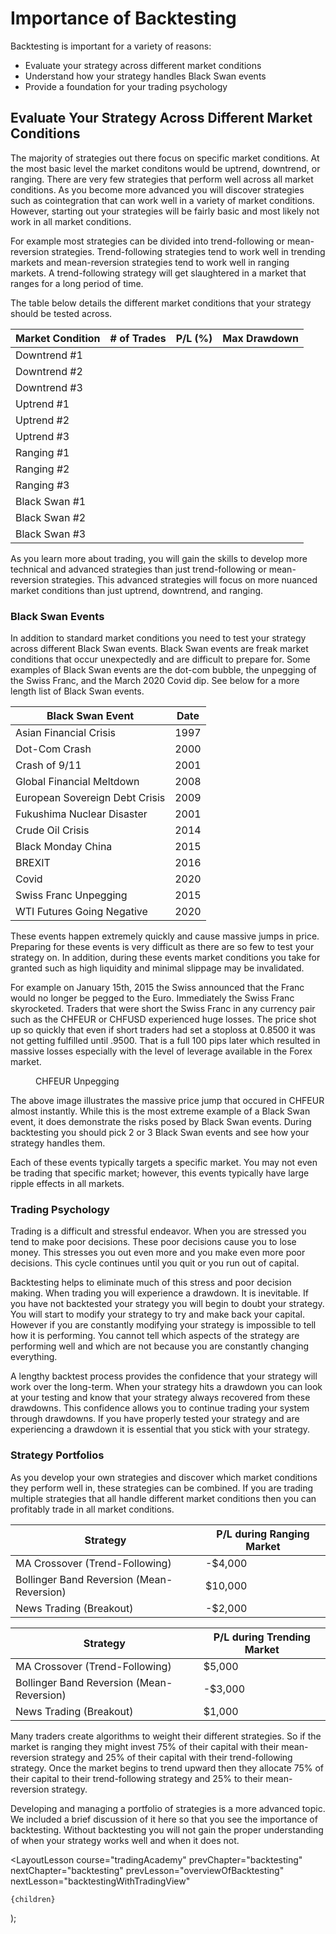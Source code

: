 
# Importance of Backtesting

Backtesting is important for a variety of reasons:

- Evaluate your strategy across different market conditions
- Understand how your strategy handles Black Swan events
- Provide a foundation for your trading psychology

## Evaluate Your Strategy Across Different Market Conditions

The majority of strategies out there focus on specific market conditions. At the most basic level the market conditons would be
uptrend, downtrend, or ranging. There are very few strategies that perform well across all market conditions. As you become
more advanced you will discover strategies such as cointegration that can work well in a variety of market conditions. However,
starting out your strategies will be fairly basic and most likely not work in all market conditions.

For example most strategies can be divided into trend-following or mean-reversion strategies. Trend-following strategies
tend to work well in trending markets and mean-reversion strategies tend to work well in ranging markets. A trend-following
strategy will get slaughtered in a market that ranges for a long period of time.

The table below details the different market conditions that your strategy should be tested across.

<div className='postTable'>

| Market Condition | # of Trades | P/L (%) | Max Drawdown |
| ---------------- | ----------- | ------- | ------------ |
| Downtrend #1     |             |         |              |
| Downtrend #2     |             |         |              |
| Downtrend #3     |             |         |              |
| Uptrend #1       |             |         |              |
| Uptrend #2       |             |         |              |
| Uptrend #3       |             |         |              |
| Ranging #1       |             |         |              |
| Ranging #2       |             |         |              |
| Ranging #3       |             |         |              |
| Black Swan #1    |             |         |              |
| Black Swan #2    |             |         |              |
| Black Swan #3    |             |         |              |

</div>

As you learn more about trading, you will gain the skills to develop more technical and advanced strategies than just
trend-following or mean-reversion strategies. This advanced strategies will focus on more nuanced market conditions than
just uptrend, downtrend, and ranging.

### Black Swan Events

In addition to standard market conditions you need to test your strategy across different Black Swan events. Black Swan
events are freak market conditions that occur unexpectedly and are difficult to prepare for. Some examples of Black Swan events
are the dot-com bubble, the unpegging of the Swiss Franc, and the March 2020 Covid dip. See below for a more length list of
Black Swan events.

<div className='postTable'>

| Black Swan Event               | Date |
| ------------------------------ | ---- |
| Asian Financial Crisis         | 1997 |
| Dot-Com Crash                  | 2000 |
| Crash of 9/11                  | 2001 |
| Global Financial Meltdown      | 2008 |
| European Sovereign Debt Crisis | 2009 |
| Fukushima Nuclear Disaster     | 2001 |
| Crude Oil Crisis               | 2014 |
| Black Monday China             | 2015 |
| BREXIT                         | 2016 |
| Covid                          | 2020 |
| Swiss Franc Unpegging          | 2015 |
| WTI Futures Going Negative     | 2020 |

</div>

These events happen extremely quickly and cause massive jumps in price. Preparing for these events is very difficult as there
are so few to test your strategy on. In addition, during these events market conditions you take for granted such as high liquidity
and minimal slippage may be invalidated.

For example on January 15th, 2015 the Swiss announced that the Franc would no
longer be pegged to the Euro. Immediately the Swiss Franc skyrocketed. Traders that were short the Swiss Franc in any currency
pair such as the CHFEUR or CHFUSD experienced huge losses. The price shot up so quickly that even if short traders had set a
stoploss at 0.8500 it was not getting fulfilled until .9500. That is a full 100 pips later which resulted in massive losses
especially with the level of leverage available in the Forex market.

<figure className="centerFigure">
  <Image
    src="/images/courses/tradingAcademy/backtesting/CHFEUR.webp"
    height={2160}
    width={3840}
    alt=""
  />
  <figcaption>CHFEUR Unpegging</figcaption>
</figure>

The above image illustrates the massive price jump that occured in CHFEUR almost instantly. While this is the most extreme example of a Black Swan event, it does demonstrate the risks posed by Black Swan events. During
backtesting you should pick 2 or 3 Black Swan events and see how your strategy handles them.

Each of these events typically targets a specific market. You may not even be trading that specific market; however, this events
typically have large ripple effects in all markets.

### Trading Psychology

Trading is a difficult and stressful endeavor. When you are stressed you tend to make poor decisions. These poor decisions
cause you to lose money. This stresses you out even more and you make even more poor decisions. This cycle continues until
you quit or you run out of capital.

Backtesting helps to eliminate much of this stress and poor decision making. When trading you will experience a drawdown. It
is inevitable. If you have not backtested your strategy you will begin to doubt your strategy. You will start to modify your
strategy to try and make back your capital. However if you are constantly modifying your strategy is impossible to tell how
it is performing. You cannot tell which aspects of the strategy are performing well and which are not because you are constantly
changing everything.

A lengthy backtest process provides the confidence that your strategy will work over the long-term. When your strategy hits
a drawdown you can look at your testing and know that your strategy always recovered from these drawdowns. This confidence
allows you to continue trading your system through drawdowns. If you have properly tested your strategy and are experiencing
a drawdown it is essential that you stick with your strategy.

### Strategy Portfolios

As you develop your own strategies and discover which market conditions they
perform well in, these strategies can be combined. If you are trading multiple strategies that all handle different market
conditions then you can profitably trade in all market conditions.

<div className='postTable'>

| Strategy                                  | P/L during Ranging Market |
| ----------------------------------------- | ------------------------- |
| MA Crossover (Trend-Following)            | -$4,000                   |
| Bollinger Band Reversion (Mean-Reversion) | $10,000                   |
| News Trading (Breakout)                   | -$2,000                   |

</div>

<div className="postTable">

| Strategy                                  | P/L during Trending Market |
| ----------------------------------------- | -------------------------- |
| MA Crossover (Trend-Following)            | $5,000                     |
| Bollinger Band Reversion (Mean-Reversion) | -$3,000                    |
| News Trading (Breakout)                   | $1,000                     |

</div>

Many traders create algorithms to weight their different strategies. So if the market is ranging they might invest 75% of their
capital with their mean-reversion strategy and 25% of their capital with their trend-following strategy. Once the market begins
to trend upward then they allocate 75% of their capital to their trend-following strategy and 25% to their mean-reversion
strategy.

Developing and managing a portfolio of strategies is a more advanced topic. We included a brief discussion of it here so that
you see the importance of backtesting. Without backtesting you will not gain the proper understanding of when your strategy
works well and when it does not.

  <LayoutLesson
    course="tradingAcademy"
    prevChapter="backtesting"
    nextChapter="backtesting"
    prevLesson="overviewOfBacktesting"
    nextLesson="backtestingWithTradingView"
  >
    {children}
  </LayoutLesson>
);
